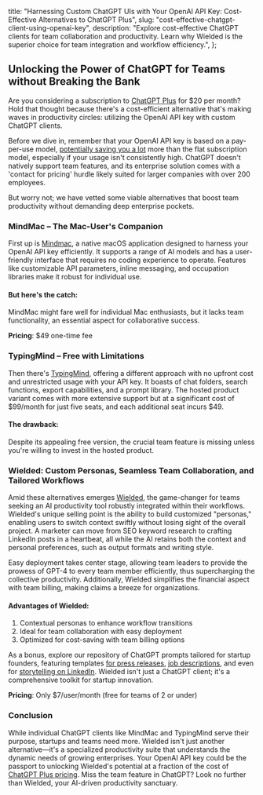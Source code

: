   title:
    "Harnessing Custom ChatGPT UIs with Your OpenAI API Key: Cost-Effective Alternatives to ChatGPT Plus",
  slug: "cost-effective-chatgpt-client-using-openai-key",
  description:
    "Explore cost-effective ChatGPT clients for team collaboration and productivity. Learn why Wielded is the superior choice for team integration and workflow efficiency.",
};

## Unlocking the Power of ChatGPT for Teams without Breaking the Bank

Are you considering a subscription to [ChatGPT Plus](https://openai.com) for $20 per month? Hold that thought because there's a cost-efficient alternative that's making waves in productivity circles: utilizing the OpenAI API key with custom ChatGPT clients. 

Before we dive in, remember that your OpenAI API key is based on a pay-per-use model, [potentially saving you a lot](https://openai.com/pricing) more than the flat subscription model, especially if your usage isn't consistently high.
ChatGPT doesn't natively support team features, and its enterprise solution comes with a 'contact for pricing' hurdle likely suited for larger companies with over 200 employees. 

But worry not; we have vetted some viable alternatives that boost team productivity without demanding deep enterprise pockets.

### MindMac – The Mac-User's Companion

First up is [Mindmac](https://mindmac.com), a native macOS application designed to harness your OpenAI API key efficiently. It supports a range of AI models and has a user-friendly interface that requires no coding experience to operate. Features like customizable API parameters, inline messaging, and occupation libraries make it robust for individual use.

#### **But here's the catch:**

MindMac might fare well for individual Mac enthusiasts, but it lacks team functionality, an essential aspect for collaborative success.

**Pricing**: $49 one-time fee

### TypingMind – Free with Limitations

Then there's [TypingMind](https://typingmind.com), offering a different approach with no upfront cost and unrestricted usage with your API key. It boasts of chat folders, search functions, export capabilities, and a prompt library. The hosted product variant comes with more extensive support but at a significant cost of $99/month for just five seats, and each additional seat incurs $49.

#### **The drawback:**

Despite its appealing free version, the crucial team feature is missing unless you're willing to invest in the hosted product.

### Wielded: Custom Personas, Seamless Team Collaboration, and Tailored Workflows

Amid these alternatives emerges [Wielded](https://wielded.com), the game-changer for teams seeking an AI productivity tool robustly integrated within their workflows. Wielded's unique selling point is the ability to build customized "personas," enabling users to switch context swiftly without losing sight of the overall project. A marketer can move from SEO keyword research to crafting LinkedIn posts in a heartbeat, all while the AI retains both the context and personal preferences, such as output formats and writing style.

Easy deployment takes center stage, allowing team leaders to provide the prowess of GPT-4 to every team member efficiently, thus supercharging the collective productivity. Additionally, Wielded simplifies the financial aspect with team billing, making claims a breeze for organizations.

#### **Advantages of Wielded:**

1. Contextual personas to enhance workflow transitions
2. Ideal for team collaboration with easy deployment
3. Optimized for cost-saving with team billing options

As a bonus, explore our repository of ChatGPT prompts tailored for startup founders, featuring templates [for press releases](https://wielded.com/chatgpt-prompt/how-to-craft-press-releases-chatgpt-blueprint), [job descriptions](https://wielded.com/chatgpt-prompt/craft-engaging-job-descriptions-startup-chatgpt-guide), and even for [storytelling on LinkedIn](https://wielded.com/chatgpt-prompt/crafting-your-founder-story-linkedin). Wielded isn't just a ChatGPT client; it's a comprehensive toolkit for startup innovation.

**Pricing**: Only $7/user/month (free for teams of 2 or under)

### Conclusion

While individual ChatGPT clients like MindMac and TypingMind serve their purpose, startups and teams need more. Wielded isn't just another alternative—it's a specialized productivity suite that understands the dynamic needs of growing enterprises. Your OpenAI API key could be the passport to unlocking Wielded's potential at a fraction of the cost of [ChatGPT Plus pricing](https://openai.com/blog/chatgpt-plus/). Miss the team feature in ChatGPT? Look no further than Wielded, your AI-driven productivity sanctuary.
